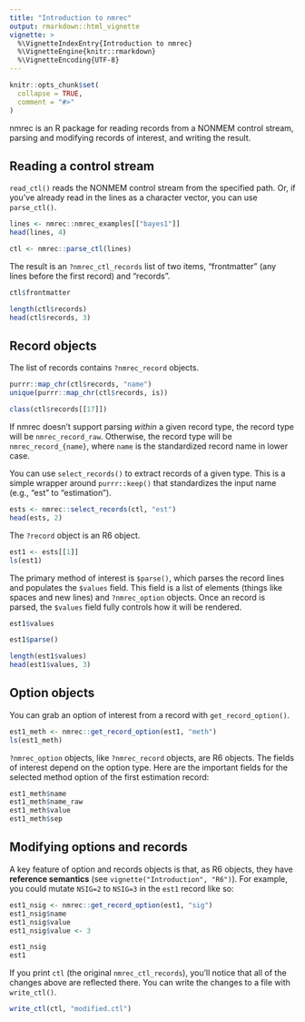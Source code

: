 ```yaml
---
title: "Introduction to nmrec"
output: rmarkdown::html_vignette
vignette: >
  %\VignetteIndexEntry{Introduction to nmrec}
  %\VignetteEngine{knitr::rmarkdown}
  %\VignetteEncoding{UTF-8}
---
```


```r
knitr::opts_chunk$set(
  collapse = TRUE,
  comment = "#>"
)
```

nmrec is an R package for reading records from a NONMEM control
stream, parsing and modifying records of interest, and writing the
result.

## Reading a control stream

`read_ctl()` reads the NONMEM control stream from the specified path.
Or, if you've already read in the lines as a character vector, you can
use `parse_ctl()`.

```r
lines <- nmrec::nmrec_examples[["bayes1"]]
head(lines, 4)

ctl <- nmrec::parse_ctl(lines)
```

The result is an `?nmrec_ctl_records` list of two items, "frontmatter"
(any lines before the first record) and "records".

```r
ctl$frontmatter

length(ctl$records)
head(ctl$records, 3)
```

## Record objects

The list of records contains `?nmrec_record` objects.

```r
purrr::map_chr(ctl$records, "name")
unique(purrr::map_chr(ctl$records, is))

class(ctl$records[[17]])
```

If nmrec doesn't support parsing _within_ a given record type, the
record type will be `nmrec_record_raw`.  Otherwise, the record type
will be `nmrec_record_{name}`, where `name` is the standardized record
name in lower case.

You can use `select_records()` to extract records of a given type.
This is a simple wrapper around `purrr::keep()` that standardizes the
input name (e.g., "est" to "estimation").

```r
ests <- nmrec::select_records(ctl, "est")
head(ests, 2)
```

The `?record` object is an R6 object.

```r
est1 <- ests[[1]]
ls(est1)
```

The primary method of interest is `$parse()`, which parses the record
lines and populates the `$values` field.  This field is a list of
elements (things like spaces and new lines) and `?nmrec_option`
objects.  Once an record is parsed, the `$values` field fully controls
how it will be rendered.

```r
est1$values

est1$parse()

length(est1$values)
head(est1$values, 3)
```

## Option objects

You can grab an option of interest from a record with
`get_record_option()`.

```r
est1_meth <- nmrec::get_record_option(est1, "meth")
ls(est1_meth)
```

`?nmrec_option` objects, like `?nmrec_record` objects, are R6 objects.
The fields of interest depend on the option type.  Here are the
important fields for the selected method option of the first
estimation record:

```r
est1_meth$name
est1_meth$name_raw
est1_meth$value
est1_meth$sep
```

## Modifying options and records

A key feature of option and records objects is that, as R6 objects,
they have **reference semantics** (see `vignette("Introduction",
"R6")`).  For example, you could mutate `NSIG=2` to `NSIG=3` in the
`est1` record like so:

```r
est1_nsig <- nmrec::get_record_option(est1, "sig")
est1_nsig$name
est1_nsig$value
est1_nsig$value <- 3

est1_nsig
est1
```

If you print `ctl` (the original `nmrec_ctl_records`), you'll notice
that all of the changes above are reflected there.  You can write the
changes to a file with `write_ctl()`.

```r
write_ctl(ctl, "modified.ctl")
```
